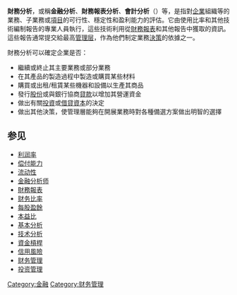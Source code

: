 {{unreferenced|time=2012-03-26T08:26:27+00:00}}
'''財務分析'''，或稱'''金融分析'''、'''財務報表分析'''、'''會計分析'''（{{lang-en|Financial analysis}}）等，是指對[[企業|企業]]組織等的業務、子業務或[[項目|項目]]的可行性、穩定性和盈利能力的評估。它由使用比率和其他技術編制報告的專業人員執行，這些技術利用從[[財務報表|財務報表]]和其他報告中獲取的資訊。這些報告通常提交給最高[[管理|管理层]]，作為他們制定業務[[決策|決策]]的依據之一。

財務分析可以確定企業是否：
* 繼續或終止其主要業務或部分業務
* 在其產品的製造過程中製造或購買某些材料
* 購買或出租/租賃某些機器和設備以生產其商品
* 發行[[股份|股份]]或與銀行協商[[貸款|貸款]]以增加其營運資金
* 做出有關[[投資|投資]]或[[借貸|借貸]][[資本|資本]]的決定
* 做出其他決策，使管理層能夠在開展業務時對各種備選方案做出明智的選擇

==参见==
*[[利润率|利润率]]
*[[偿付能力|偿付能力]]
*[[流动性|流动性]]
*[[金融分析师|金融分析师]]
*[[財務報表|財務報表]]
*[[财务比率|财务比率]]
*[[每股盈餘|每股盈餘]]
*[[本益比|本益比]]
*[[基本分析|基本分析]]
*[[技术分析|技术分析]]
*[[資金槓桿|資金槓桿]]
*[[信用風險|信用風險]]
*[[财务管理|财务管理]]
*[[投资管理|投资管理]]
[[Category:金融|Category:金融]]
[[Category:财务管理|Category:财务管理]]
